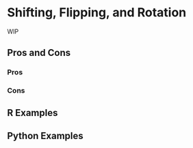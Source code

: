 # Shifting, Flipping, and Rotation {#sec-image-shift-flip-rotate}

WIP

## Pros and Cons

### Pros

### Cons

## R Examples

## Python Examples

